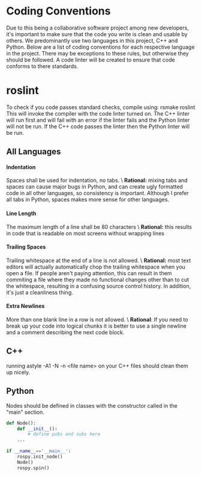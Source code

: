 # Coding Conventions
Due to this being a collaborative software project among new developers, it's important to make sure that the code you write is clean and usable by others. We predominantly use two languages in this project, C++ and Python. Below are a list of coding conventions for each respective language in the project. There may be exceptions to these rules, but otherwise they should be followed. A code linter will be created to ensure that code conforms to there standards.

# roslint
To check if you code passes standard checks, compile using:
  rsmake roslint
This will invoke the compiler with the code linter turned on. The C++ linter will run first and will fail with an error if the linter fails and the Python linter will not be run. If the C++ code passes the linter then the Python linter will be run.
## All Languages
#### Indentation
Spaces shall be used for indentation, no tabs. \\
**Rational:** mixing tabs and spaces can cause major bugs in Python, and can create ugly formatted code in all other languages, so consistency is important. Although I prefer all tabs in Python, spaces makes more sense for other languages.
#### Line Length
The maximum length of a line shall be 80 characters \\
**Rational:** this results in code that is readable on most screens without wrapping lines

#### Trailing Spaces
Trailing whitespace at the end of a line is not allowed. \\
**Rational:** most text editors will actually automatically chop the trailing whitespace when you open a file. If people aren't paying attention, this can result in them commiting a file where they made no functional changes other than to cut the whitespace, resulting in a confusing source control history. In addition, it's just a cleanliness thing.

#### Extra Newlines
More than one blank line in a row is not allowed. \\
**Rational**: If you need to break up your code into logical chunks it is better to use a single newline and a comment describing the next code block.
## C++
running 
  astyle -A1 -N -n \<file name\>
on your C++ files should clean them up nicely.
## Python

Nodes should be defined in classes with the constructor called in the "main" section.
```python
def Node():
    def __init__():
        # define pubs and subs here
    ...
        
if __name__=='__main__':
    rospy.init_node()
    Node()
    rospy.spin()    
```